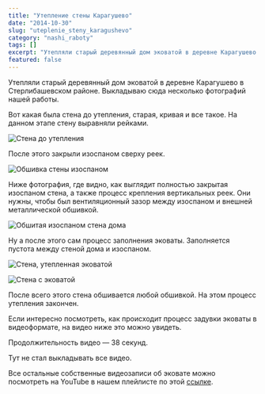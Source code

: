 ```yaml
---
title: "Утепление стены Карагушево"
date: "2014-10-30"
slug: "uteplenie_steny_karagushevo"
category: "nashi_raboty"
tags: []
excerpt: "Утепляли старый деревянный дом эковатой в деревне Карагушево в Стерлибашевском районе. Выкладываю сюда несколько фотографий нашей работы. Вот какая была стена до утепления, старая, кривая и все такое...."
featured: false
---
```


Утепляли старый деревянный дом эковатой в деревне Карагушево в Стерлибашевском районе. Выкладываю сюда несколько фотографий нашей работы.

Вот какая была стена до утепления, старая, кривая и все такое. На данном этапе стену выравняли рейками.

![Стена до утепления](../images/2013/11/WP_20131117_002-e1414689999707.png)

После этого закрыли изоспаном сверху реек.

![Обшивка стены изоспаном](../images/2013/11/WP_20131117_007-e1414690233102.png)

Ниже фотография, где видно, как выглядит полностью закрытая изоспаном стена, а также процесс крепления вертикальных реек. Они нужны, чтобы был вентиляционный зазор между изоспаном и внешней металлической обшивкой.

![Обшитая изоспаном стена дома](../images/2013/11/WP_20131117_018-e1414690294911.png)

Ну а после этого сам процесс заполнения эковаты. Заполняется пустота между стеной дома и изоспаном.

![Стена, утепленная эковатой](../images/2014/08/16112013322-e1407698060267.jpg)

![Стена с эковатой](../images/2014/08/16112013323-e1407698074557.jpg)

После всего этого стена обшивается любой обшивкой. На этом процесс утепления закончен.

Если интересно посмотреть, как происходит процесс задувки эковаты в видеоформате, на видео ниже это можно увидеть.

Продолжительность видео — 38 секунд.

Тут не стал выкладывать все видео.

Все остальные собственные видеозаписи об эковате можно посмотреть на YouTube в нашем плейлисте по этой [ссылке](https://www.youtube.com/watch?v=xeHkhUyEqQA&list=PLDIDJqm5audbtMc62V_fw-GElslfxZGRG).
